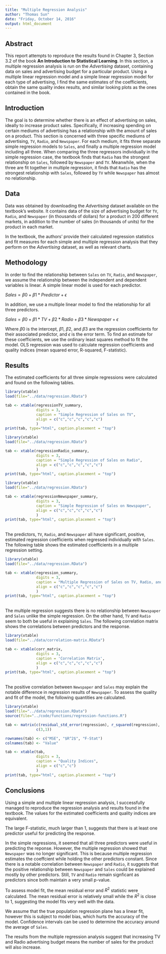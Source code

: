```yaml
---
title: "Multiple Regression Analysis"
author: "Thomas Sun"
date: "Friday, October 14, 2016"
output: html_document
---
```


## Abstract

This report attempts to reproduce the results found in Chapter 3, Section 3.2 of the book **An Introduction to Statistical Learning**. In this section, a multiple regression analysis is run on the *Advertising* dataset, containing data on sales and advertising budget for a particular product. Using a multiple linear regression model and a simple linear regression model for each type of advertising, I find the same estimates of the coefficients, obtain the same quality index results, and similar looking plots as the ones contained in the book.

## Introduction

The goal is to determine whether there is an effect of advertising on sales, ideally to increase product sales. Specifically, if increasing spending on certain mediums of advertising has a relationship with the amount of sales on a product. This section is concerned with three specific mediums of advertising, `TV`, `Radio`, and `Newspaper`. For each medium, it fits three separate simple regression models to `Sales`, and finally a multiple regression model including all three. When comparing the three regressors individually in the simple regression case, the textbook finds that `Radio` has the strongest relationship on `Sales`, followed by `Newspaper` and `TV`. Meanwhile, when the three are fit together in multiple regression, it finds that `Radio` has the strongest relationship with `Sales`, followed by `TV` while `Newspaper` has almost no relationship.

## Data

Data was obtained by downloading the *Advertising* dataset available on the textbook's website. It contains data of the size of advertising budget for `TV`, `Radio`, and `Newspaper` (in thousands of dollars) for a product in 200 different markets, in addition to the number of sales (in thousands of units) for the product in each market.

In the textbook, the authors' provide their calculated regression statistics and fit measures for each simple and multiple regression analysis that they perform on the *Advertising* dataset, as well as relevant charts.

## Methodology

In order to find the relationship between `Sales` on `TV`, `Radio`, and `Newspaper`, we assume the relationship between the independent and dependent variables is linear. A simple linear model is used for each predictor.

$Sales = \beta{0} + \beta{1}*Predictor + \epsilon$

In addition, we use a multiple linear model to find the relationship for all three predictors.

$Sales = \beta{0} + \beta{1}*TV + \beta{2}*Radio + \beta{3}*Newspaper + \epsilon$

Where $\beta{0}$ is the intercept, $\beta{1}$, $\beta{2}$, and $\beta{3}$ are the regression coefficients for their associated predictor, and $\epsilon$ is the error term. To find an estimate for these coefficients, we use the ordinary least squares method to fit the model. OLS regression was used to calculate regression coefficients and quality indices (mean squared error, R-squared, F-statistic).

## Results

The estimated coefficients for all three simple regressions were calculated and found on the following tables.

```r
library(xtable)
load(file="../data/regression.RData")

tab <- xtable(regressionTV_summary, 
              digits = 3, 
              caption = "Simple Regression of Sales on TV",
              align = c("c","c","c","c","c")
              )
print(tab, type="html", caption.placement = "top")

```

```r
library(xtable)
load(file="../data/regression.RData")

tab <- xtable(regressionRadio_summary, 
              digits = 3, 
              caption = "Simple Regression of Sales on Radio",
              align = c("c","c","c","c","c")
              )
print(tab, type="html", caption.placement = "top")

```

```r
library(xtable)
load(file="../data/regression.RData")

tab <- xtable(regressionNewspaper_summary, 
              digits = 3, 
              caption = "Simple Regression of Sales on Newspaper",
              align = c("c","c","c","c","c")
              )
print(tab, type="html", caption.placement = "top")

```

\
The predictors, `TV`, `Radio`, and `Newspaper` all have significant, positive, estimated regression coefficients when regressed individually with `Sales`. The following table shows the estimated coefficients in a multiple regression setting.

```r
library(xtable)
load(file="../data/regression.RData")

tab <- xtable(regression_summary, 
              digits = 3, 
              caption = "Multiple Regression of Sales on TV, Radio, and Newspaper",
              align = c("c","c","c","c","c")
              )
print(tab, type="html", caption.placement = "top")

```

\
The multiple regression suggests there is no relationship between `Newspaper` and `Sales` unlike the simple regression. On the other hand, `TV` and `Radio` seem to both be useful in explaining `Sales`. The following correlation matrix shows the correlations between predictors and the response.


```r
library(xtable)
load(file="../data/correlation-matrix.RData")

tab <- xtable(corr_matrix,
              digits = 3,
              caption = 'Correlation Matrix',
              align = c("c","c","c","c","c")
              )
print(tab, type="html", caption.placement = "top")

```

\
The positive correlation between `Newspaper` and `Sales` may explain the notable difference in regression results of `Newspaper`. To assess the quality and fit of the model, the following quantities are calculated.

```r
library(xtable)
load(file="../data/regression.RData")
source(file="../code/functions/regression-functions.R")

tab <- matrix(c(residual_std_error(regression), r_squared(regression), f_statistic(regression)),
              c(3,1))

rownames(tab) <- c("MSE", "$R^2$", "F-Stat")
colnames(tab) <- "Value"

tab <- xtable(tab, 
              digits = 3,
              caption = "Quality Indices",
              align = c("c","c")
              )
print(tab, type="html", caption.placement = "top")

```

## Conclusions

Using a simple and multiple linear regression analysis, I successfully managed to reproduce the regression analysis and results found in the textbook. The values for the estimated coefficients and quality indices are equivalent.

The large F-statistic, much larger than 1, suggests that there is at least one predictor useful for predicting the response.

In the simple regressions, it seemed that all three predictors were useful in predicting the reponse. However, the multiple regression showed that `Newspaper` was no longer significant. This is because multiple regression estimates the coeffcient while holding the other predictors constant. Since there is a notable correlation between `Newspaper` and `Radio`, it suggests that the positive relationship between `Newspaper` and `Sales` could be explained mostly by other predictors. Still, `TV` and `Radio` remain signficant as predictors since both maintain a very small p-value. 

To assess model fit, the mean residual error and $R^2$ statistic were calculated. The mean residual error is relatively small while the $R^2$ is close to 1, suggesting the model fits very well with the data.

We assume that the true population regression plane has a linear fit, however this is subject to model bias, which hurts the accuracy of the model. Confidence intervals can be used to determine the accuracy around the average of `Sales`. 

The results from the multiple regression analysis suggest that increasing TV and Radio advertising budget means the number of sales for the product will also increase.

